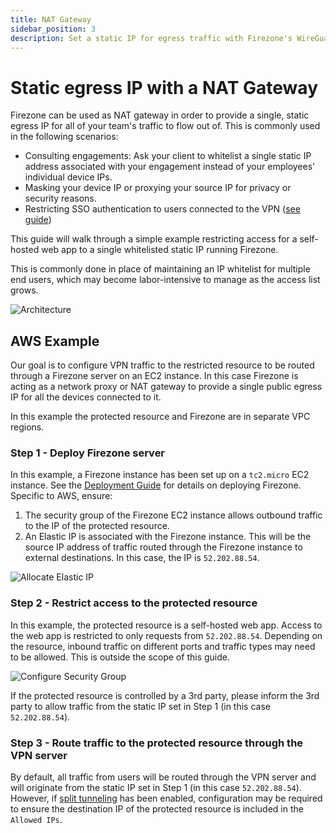 ```yaml
---
title: NAT Gateway
sidebar_position: 3
description: Set a static IP for egress traffic with Firezone's WireGuard® based secure remote access platform.
---
```


# Static egress IP with a NAT Gateway

Firezone can be used as NAT gateway in order to provide a single,
static egress IP for all of your team's traffic to flow out of.
This is commonly used in the following scenarios:

* Consulting engagements: Ask your client to whitelist a single static
  IP address associated with your engagement instead of your employees'
  individual device IPs.
* Masking your device IP or proxying your source IP for privacy or
  security reasons.
* Restricting SSO authentication to users connected to the VPN
  ([see guide](whitelist-sso))

This guide will walk through a simple example restricting access for a
self-hosted web app to a single whitelisted static IP running Firezone.

This is commonly done in place of maintaining an IP whitelist for
multiple end users, which may become labor-intensive to manage as the
access list grows.

![Architecture](https://user-images.githubusercontent.com/52545545/154868328-688067dd-deca-4548-ac9d-f6ffe7eacf86.png)

## AWS Example

Our goal is to configure VPN traffic to the restricted resource to be routed
through a Firezone server on an EC2 instance. In this case Firezone is acting as
a network proxy or NAT gateway to provide a single public egress IP for all the
devices connected to it.

In this example the protected resource and Firezone are
in separate VPC regions.

### Step 1 - Deploy Firezone server

In this example, a Firezone instance has been set up on a `tc2.micro`
EC2 instance. See the
[Deployment Guide](/deploy/)
for details on deploying Firezone. Specific to AWS, ensure:

1. The security group of the Firezone EC2 instance allows outbound traffic to the
IP of the protected resource.
1. An Elastic IP is associated with the Firezone instance. This will be the
source IP address of traffic routed through the Firezone instance to external destinations.
In this case, the IP is `52.202.88.54`.

![Allocate Elastic IP](https://user-images.githubusercontent.com/52545545/154821256-9335703b-a120-4a9d-b9f5-bbca673cef63.png)

### Step 2 - Restrict access to the protected resource

In this example, the protected resource is a self-hosted web app. Access to the
web app is restricted to only requests from `52.202.88.54`.
Depending on the resource, inbound traffic on different ports and traffic types
may need to be allowed. This is outside the scope of this guide.

![Configure Security Group](https://user-images.githubusercontent.com/52545545/154821653-160f91d4-44d1-4b6c-b453-31604be930dc.png)

If the protected resource is controlled by a 3rd party, please inform the 3rd
party to allow traffic from the static IP set in Step 1 (in this case `52.202.88.54`).

### Step 3 - Route traffic to the protected resource through the VPN server

By default, all traffic from users will be routed through the VPN server
and will originate from the static IP set in Step 1 (in this case `52.202.88.54`).
However, if
[split tunneling](/user-guides/use-cases/split-tunnel/)
has been enabled, configuration may be required to ensure the destination IP of
the protected resource is included in the `Allowed IPs`.
